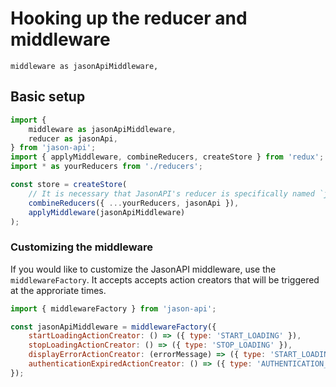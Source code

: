 # Hooking up the reducer and middleware
 
    middleware as jasonApiMiddleware,
## Basic setup

```ts
import {
    middleware as jasonApiMiddleware,
    reducer as jasonApi,
} from 'jason-api';
import { applyMiddleware, combineReducers, createStore } from 'redux';
import * as yourReducers from './reducers';

const store = createStore(
    // It is necessary that JasonAPI's reducer is specifically named `jasonApi`.
    combineReducers({ ...yourReducers, jasonApi }),
    applyMiddleware(jasonApiMiddleware)
);
```

### Customizing the middleware

If you would like to customize the JasonAPI middleware, use the `middlewareFactory`. It accepts accepts action creators that will be triggered at the approriate times.

```js
import { middlewareFactory } from 'jason-api';

const jasonApiMiddleware = middlewareFactory({
    startLoadingActionCreator: () => ({ type: 'START_LOADING' }),
    stopLoadingActionCreator: () => ({ type: 'STOP_LOADING' }),
    displayErrorActionCreator: (errorMessage) => ({ type: 'START_LOADING', message: errorMessage }),
    authenticationExpiredActionCreator: () => ({ type: 'AUTHENTICATION_EXPIRED' }),
});

```
